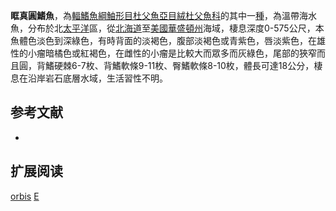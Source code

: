{{Speciesbox
| name = 眶真圓鰭魚
| image = 
| image_width = 250px
| status = NE
| status_system = IUCN3.1
| genus = Eumicrotremus
| species = orbis
| authority = [[Günther|Günther]], 1861
| synonyms = *''Cyclopterus orbis, Günther, 1861''
*''Lethotremus vinolentus, Jordan & Starks, 1895''
*''Eumicrotremus togedango, Kuronuma, 1943''
}}

'''眶真圓鰭魚'''，為[[輻鰭魚綱|輻鰭魚綱]][[鮋形目|鮋形目]][[杜父魚亞目|杜父魚亞目]][[絨杜父魚科|絨杜父魚科]]的其中一[[種|種]]，為溫帶海水魚，分布於北[[太平洋|太平洋]]區，從[[北海道|北海道]]至[[美國|美國]][[華盛頓州|華盛頓州]]海域，棲息深度0-575公尺，本魚體色淡色到深綠色，有時背面的淡褐色，腹部淡褐色或青紫色，唇淡紫色，在雄性的小瘤暗橘色或紅褐色，在雌性的小瘤是比較大而眾多而灰綠色，尾部的狹窄而且圓，背鰭硬棘6-7枚、背鰭軟條9-11枚、臀鰭軟條8-10枚，體長可達18公分，棲息在沿岸岩石底層水域，生活習性不明。

== 参考文献 ==
*{{FishBase_species|genus=Eumicrotremus|species=orbis|year=2014|month=5}}

== 扩展阅读 ==
{{refbegin}}
{{wikispecies-inline|Eumicrotremus orbis|眶真圓鰭魚}}
{{refend}}

{{Wikispecies|Eumicrotremus orbis}}
{{Taxonbar|from=Q2940277}}

[[Category:真圓鰭魚屬|orbis]]
[[Category:1861年描述的鱼类|E]]


{{魚類小作品}}